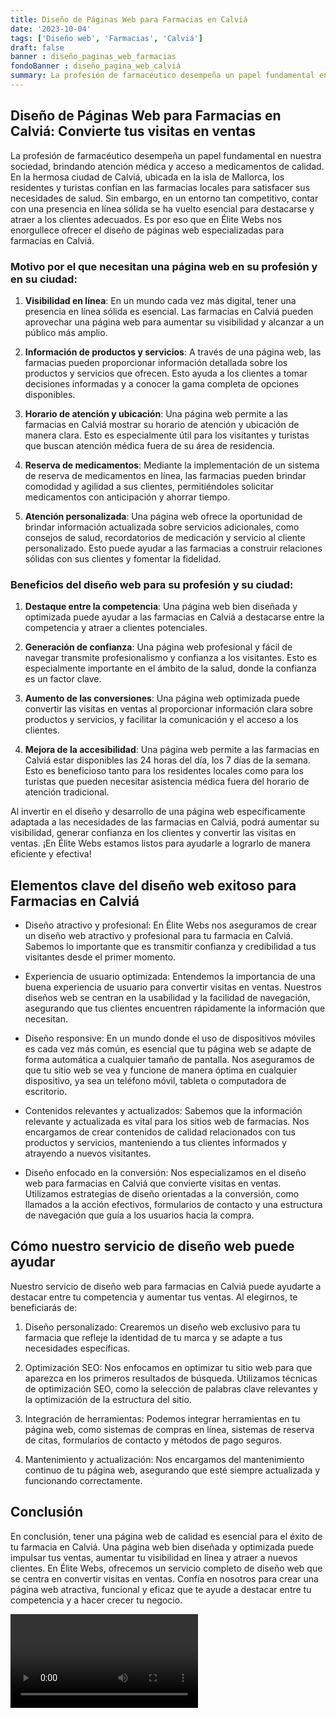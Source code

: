```yaml
---
title: Diseño de Páginas Web para Farmacias en Calviá
date: '2023-10-04'
tags: ['Diseño web', 'Farmacias', 'Calviá']
draft: false
banner : diseño_paginas_web_farmacias
fondoBanner : diseño_pagina_web_calviá
summary: La profesión de farmacéutico desempeña un papel fundamental en nuestra sociedad, brindando atención médica y acceso a medicamentos de calidad. En la hermosa ciudad de Calviá, ubicada en la isla de Mallorca, los residentes y turistas confían en las farmacias locales para satisfacer sus necesidades de salud. Sin embargo, en un entorno tan competitivo, contar con una presencia en línea sólida se ha vuelto esencial para destacarse y atraer a los clientes adecuados. Es por eso que en Élite Webs nos enorgullece ofrecer el diseño de páginas web especializadas para farmacias en Calviá.
---
```


## Diseño de Páginas Web para Farmacias en Calviá: Convierte tus visitas en ventas

La profesión de farmacéutico desempeña un papel fundamental en nuestra sociedad, brindando atención médica y acceso a medicamentos de calidad. En la hermosa ciudad de Calviá, ubicada en la isla de Mallorca, los residentes y turistas confían en las farmacias locales para satisfacer sus necesidades de salud. Sin embargo, en un entorno tan competitivo, contar con una presencia en línea sólida se ha vuelto esencial para destacarse y atraer a los clientes adecuados. Es por eso que en Élite Webs nos enorgullece ofrecer el diseño de páginas web especializadas para farmacias en Calviá.

### Motivo por el que necesitan una página web en su profesión y en su ciudad:

1. **Visibilidad en línea**: En un mundo cada vez más digital, tener una presencia en línea sólida es esencial. Las farmacias en Calviá pueden aprovechar una página web para aumentar su visibilidad y alcanzar a un público más amplio.

2. **Información de productos y servicios**: A través de una página web, las farmacias pueden proporcionar información detallada sobre los productos y servicios que ofrecen. Esto ayuda a los clientes a tomar decisiones informadas y a conocer la gama completa de opciones disponibles.

3. **Horario de atención y ubicación**: Una página web permite a las farmacias en Calviá mostrar su horario de atención y ubicación de manera clara. Esto es especialmente útil para los visitantes y turistas que buscan atención médica fuera de su área de residencia.

4. **Reserva de medicamentos**: Mediante la implementación de un sistema de reserva de medicamentos en línea, las farmacias pueden brindar comodidad y agilidad a sus clientes, permitiéndoles solicitar medicamentos con anticipación y ahorrar tiempo.

5. **Atención personalizada**: Una página web ofrece la oportunidad de brindar información actualizada sobre servicios adicionales, como consejos de salud, recordatorios de medicación y servicio al cliente personalizado. Esto puede ayudar a las farmacias a construir relaciones sólidas con sus clientes y fomentar la fidelidad.

### Beneficios del diseño web para su profesión y su ciudad:

1. **Destaque entre la competencia**: Una página web bien diseñada y optimizada puede ayudar a las farmacias en Calviá a destacarse entre la competencia y atraer a clientes potenciales.

2. **Generación de confianza**: Una página web profesional y fácil de navegar transmite profesionalismo y confianza a los visitantes. Esto es especialmente importante en el ámbito de la salud, donde la confianza es un factor clave.

3. **Aumento de las conversiones**: Una página web optimizada puede convertir las visitas en ventas al proporcionar información clara sobre productos y servicios, y facilitar la comunicación y el acceso a los clientes.

4. **Mejora de la accesibilidad**: Una página web permite a las farmacias en Calviá estar disponibles las 24 horas del día, los 7 días de la semana. Esto es beneficioso tanto para los residentes locales como para los turistas que pueden necesitar asistencia médica fuera del horario de atención tradicional.

Al invertir en el diseño y desarrollo de una página web específicamente adaptada a las necesidades de las farmacias en Calviá, podrá aumentar su visibilidad, generar confianza en los clientes y convertir las visitas en ventas. ¡En Élite Webs estamos listos para ayudarle a lograrlo de manera eficiente y efectiva!

<GifSeo />

<Cta />

## Elementos clave del diseño web exitoso para Farmacias en Calviá

- Diseño atractivo y profesional: En Élite Webs nos aseguramos de crear un diseño web atractivo y profesional para tu farmacia en Calviá. Sabemos lo importante que es transmitir confianza y credibilidad a tus visitantes desde el primer momento. 

- Experiencia de usuario optimizada: Entendemos la importancia de una buena experiencia de usuario para convertir visitas en ventas. Nuestros diseños web se centran en la usabilidad y la facilidad de navegación, asegurando que tus clientes encuentren rápidamente la información que necesitan.

- Diseño responsive: En un mundo donde el uso de dispositivos móviles es cada vez más común, es esencial que tu página web se adapte de forma automática a cualquier tamaño de pantalla. Nos aseguramos de que tu sitio web se vea y funcione de manera óptima en cualquier dispositivo, ya sea un teléfono móvil, tableta o computadora de escritorio.

- Contenidos relevantes y actualizados: Sabemos que la información relevante y actualizada es vital para los sitios web de farmacias. Nos encargamos de crear contenidos de calidad relacionados con tus productos y servicios, manteniendo a tus clientes informados y atrayendo a nuevos visitantes.

- Diseño enfocado en la conversión: Nos especializamos en el diseño web para farmacias en Calviá que convierte visitas en ventas. Utilizamos estrategias de diseño orientadas a la conversión, como llamados a la acción efectivos, formularios de contacto y una estructura de navegación que guía a los usuarios hacia la compra.

## Cómo nuestro servicio de diseño web puede ayudar

Nuestro servicio de diseño web para farmacias en Calviá puede ayudarte a destacar entre tu competencia y aumentar tus ventas. Al elegirnos, te beneficiarás de:

1. Diseño personalizado: Crearemos un diseño web exclusivo para tu farmacia que refleje la identidad de tu marca y se adapte a tus necesidades específicas.

2. Optimización SEO: Nos enfocamos en optimizar tu sitio web para que aparezca en los primeros resultados de búsqueda. Utilizamos técnicas de optimización SEO, como la selección de palabras clave relevantes y la optimización de la estructura del sitio.

3. Integración de herramientas: Podemos integrar herramientas en tu página web, como sistemas de compras en línea, sistemas de reserva de citas, formularios de contacto y métodos de pago seguros.

4. Mantenimiento y actualización: Nos encargamos del mantenimiento continuo de tu página web, asegurando que esté siempre actualizada y funcionando correctamente.

## Conclusión

En conclusión, tener una página web de calidad es esencial para el éxito de tu farmacia en Calviá. Una página web bien diseñada y optimizada puede impulsar tus ventas, aumentar tu visibilidad en línea y atraer a nuevos clientes. En Élite Webs, ofrecemos un servicio completo de diseño web que se centra en convertir visitas en ventas. Confía en nosotros para crear una página web atractiva, funcional y eficaz que te ayude a destacar entre tu competencia y a hacer crecer tu negocio.

<Video />

<CtaBot job='Farmacias' city='Calviá'/>

<Gmaps query='Calviá+españa+maps' />